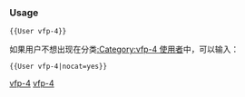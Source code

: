 {{Userbox-level
| level = 4a
| id = [[Visual FoxPro|vfp]]
| info = 这个用户能'''[[:Category:vfp-4 使用者|專業地]]'''使用'''[[:Category:Vfp 使用者|vfp]]'''。
| usercategory = vfp-4 使用者
| nocat = {{{nocat|}}}
}}<noinclude>[[Category:程式用戶框模板|vfp-4]]

{{brClear}}
=== Usage ===

<tt><nowiki>{{User vfp-4}}</nowiki></tt>

如果用户不想出现在分类[[:Category:vfp-4 使用者]]中，可以输入：

<tt><nowiki>{{User vfp-4|nocat=yes}}</nowiki></tt>

[[Category:程式用戶框模板|vfp-4]]
</noinclude>